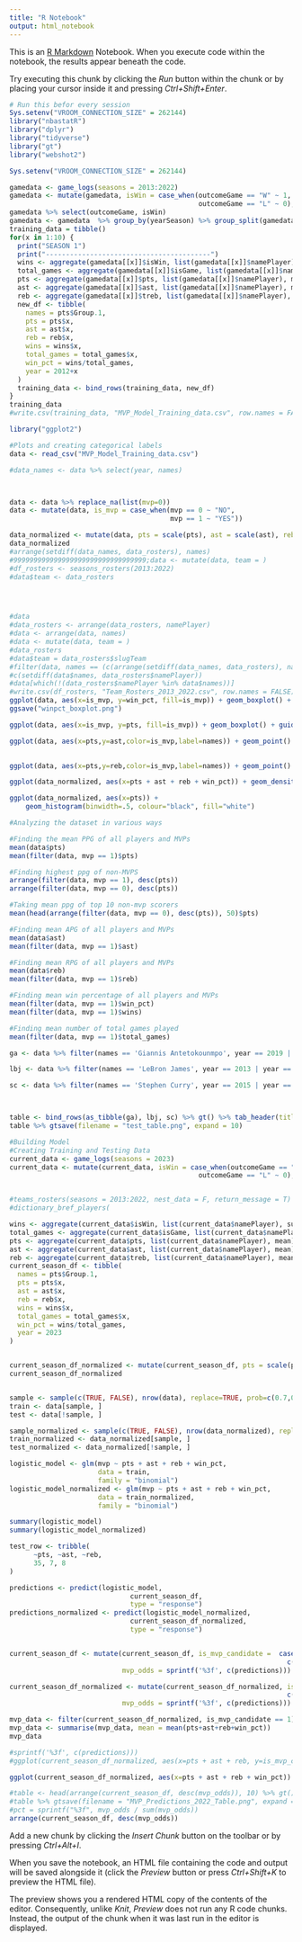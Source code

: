 ```yaml
---
title: "R Notebook"
output: html_notebook
---
```


This is an [R Markdown](http://rmarkdown.rstudio.com) Notebook. When you execute code within the notebook, the results appear beneath the code. 

Try executing this chunk by clicking the *Run* button within the chunk or by placing your cursor inside it and pressing *Ctrl+Shift+Enter*. 

```r
# Run this befor every session
Sys.setenv("VROOM_CONNECTION_SIZE" = 262144)
library("nbastatR")
library("dplyr")
library("tidyverse")
library("gt")
library("webshot2")
```
```r
Sys.setenv("VROOM_CONNECTION_SIZE" = 262144)

gamedata <- game_logs(seasons = 2013:2022)
gamedata <- mutate(gamedata, isWin = case_when(outcomeGame == "W" ~ 1,
                                               outcomeGame == "L" ~ 0), isGame = 1)
gamedata %>% select(outcomeGame, isWin)
gamedata <- gamedata  %>% group_by(yearSeason) %>% group_split(gamedata)
training_data = tibble()
for(x in 1:10) {
  print("SEASON 1")
  print("-----------------------------------------")
  wins <- aggregate(gamedata[[x]]$isWin, list(gamedata[[x]]$namePlayer), sum)
  total_games <- aggregate(gamedata[[x]]$isGame, list(gamedata[[x]]$namePlayer), sum)
  pts <- aggregate(gamedata[[x]]$pts, list(gamedata[[x]]$namePlayer), mean)
  ast <- aggregate(gamedata[[x]]$ast, list(gamedata[[x]]$namePlayer), mean)
  reb <- aggregate(gamedata[[x]]$treb, list(gamedata[[x]]$namePlayer), mean)
  new_df <- tibble(
    names = pts$Group.1,
    pts = pts$x,
    ast = ast$x,
    reb = reb$x,
    wins = wins$x,
    total_games = total_games$x,
    win_pct = wins/total_games,
    year = 2012+x
  )
  training_data <- bind_rows(training_data, new_df)
}
training_data
#write.csv(training_data, "MVP_Model_Training_data.csv", row.names = FALSE)
```


```r
library("ggplot2")

#Plots and creating categorical labels
data <- read_csv("MVP_Model_Training_data.csv")

#data_names <- data %>% select(year, names)



data <- data %>% replace_na(list(mvp=0))
data <- mutate(data, is_mvp = case_when(mvp == 0 ~ "NO",
                                        mvp == 1 ~ "YES"))

data_normalized <- mutate(data, pts = scale(pts), ast = scale(ast), reb = scale(reb), win_pct = scale(win_pct))
data_normalized
#arrange(setdiff(data_names, data_rosters), names)
#999999999999999999999999999999999;data <- mutate(data, team = )
#df_rosters <- seasons_rosters(2013:2022)
#data$team <- data_rosters




#data
#data_rosters <- arrange(data_rosters, namePlayer)
#data <- arrange(data, names)
#data <- mutate(data, team = )
#data_rosters
#data$team = data_rosters$slugTeam
#filter(data, names == (c(arrange(setdiff(data_names, data_rosters), names))))
#c(setdiff(data$names, data_rosters$namePlayer))
#data[which(!(data_rosters$namePlayer %in% data$names))]
#write.csv(df_rosters, "Team_Rosters_2013_2022.csv", row.names = FALSE)
ggplot(data, aes(x=is_mvp, y=win_pct, fill=is_mvp)) + geom_boxplot() + guides(color = guide_legend(title = "Is MVP")) + xlab("Is MVP") + ylab("Win Percentage") + ggtitle("Distribution of Win Percentages in Games Played, non MVPs and MVPs") + labs(fill="Is MVP")
ggsave("winpct_boxplot.png")

ggplot(data, aes(x=is_mvp, y=pts, fill=is_mvp)) + geom_boxplot() + guides(color = guide_legend(title = "Is MVP")) + xlab("Is MVP") + ylab("Points Per Game") + ggtitle("Distribution of Points Per Game Scored, non MVPs and MVPs") + labs(fill="Is MVP")

ggplot(data, aes(x=pts,y=ast,color=is_mvp,label=names)) + geom_point() +  geom_text(aes(label=ifelse(mvp==1,as.character(names),'')),hjust=0,vjust=0, size=2) + guides(color = guide_legend(title = "Is MVP")) + ggtitle("Points Per Game Scored Compared to Assists Per Game") + ylab("Assists Per Game") + xlab("Points Per Game")

                                                                                    
ggplot(data, aes(x=pts,y=reb,color=is_mvp,label=names)) + geom_point() +  geom_text(aes(label=ifelse(mvp==1,as.character(names),'')),hjust=0,vjust=0, size=2) + guides(color = guide_legend(title = "Is MVP")) + ggtitle("Points Per Game Scored Compared to Rebounds Per Game") + ylab("Rebounds Per Game") + xlab("Points Per Game")

ggplot(data_normalized, aes(x=pts + ast + reb + win_pct)) + geom_density(alpha=.2, fill="#FF6666") 

ggplot(data_normalized, aes(x=pts)) +
    geom_histogram(binwidth=.5, colour="black", fill="white")


```


```r
#Analyzing the dataset in various ways

#Finding the mean PPG of all players and MVPs
mean(data$pts)
mean(filter(data, mvp == 1)$pts)

#Finding highest ppg of non-MVPS
arrange(filter(data, mvp == 1), desc(pts))
arrange(filter(data, mvp == 0), desc(pts))

#Taking mean ppg of top 10 non-mvp scorers
mean(head(arrange(filter(data, mvp == 0), desc(pts)), 50)$pts)
```

```r
#Finding mean APG of all players and MVPs
mean(data$ast)
mean(filter(data, mvp == 1)$ast)
```

```r
#Finding mean RPG of all players and MVPs
mean(data$reb)
mean(filter(data, mvp == 1)$reb)
```

```r
#Finding mean win percentage of all players and MVPs
mean(filter(data, mvp == 1)$win_pct)
mean(filter(data, mvp == 1)$wins)

#Finding mean number of total games played
mean(filter(data, mvp == 1)$total_games)
```

```r
ga <- data %>% filter(names == 'Giannis Antetokounmpo', year == 2019 | year == 2020 | year == 2021 | year == 2022)

lbj <- data %>% filter(names == 'LeBron James', year == 2013 | year == 2014 | year == 2015 | year == 2016)

sc <- data %>% filter(names == 'Stephen Curry', year == 2015 | year == 2016 | year == 2017 | year == 2018)



table <- bind_rows(as_tibble(ga), lbj, sc) %>% gt() %>% tab_header(title = "Filler") %>% fmt_number(columns = c(pts, ast, reb, wins, total_games, win_pct, year))
table %>% gtsave(filename = "test_table.png", expand = 10)
```

```r
#Building Model
#Creating Training and Testing Data
current_data <- game_logs(seasons = 2023)
current_data <- mutate(current_data, isWin = case_when(outcomeGame == "W" ~ 1,
                                               outcomeGame == "L" ~ 0), isGame = 1)


#teams_rosters(seasons = 2013:2022, nest_data = F, return_message = T)
#dictionary_bref_players(

wins <- aggregate(current_data$isWin, list(current_data$namePlayer), sum)
total_games <- aggregate(current_data$isGame, list(current_data$namePlayer), sum)
pts <- aggregate(current_data$pts, list(current_data$namePlayer), mean)
ast <- aggregate(current_data$ast, list(current_data$namePlayer), mean)
reb <- aggregate(current_data$treb, list(current_data$namePlayer), mean)
current_season_df <- tibble(
  names = pts$Group.1,
  pts = pts$x,
  ast = ast$x,
  reb = reb$x,
  wins = wins$x,
  total_games = total_games$x,
  win_pct = wins/total_games,
  year = 2023
)


current_season_df_normalized <- mutate(current_season_df, pts = scale(pts), ast = scale(ast), reb = scale(reb), win_pct = scale(win_pct))
current_season_df_normalized


sample <- sample(c(TRUE, FALSE), nrow(data), replace=TRUE, prob=c(0.7,0.3))
train <- data[sample, ]
test <- data[!sample, ]

sample_normalized <- sample(c(TRUE, FALSE), nrow(data_normalized), replace=TRUE, prob=c(0.7,0.3))
train_normalized <- data_normalized[sample, ]
test_normalized <- data_normalized[!sample, ]

logistic_model <- glm(mvp ~ pts + ast + reb + win_pct,
                      data = train,
                      family = "binomial")
logistic_model_normalized <- glm(mvp ~ pts + ast + reb + win_pct,
                      data = train_normalized,
                      family = "binomial")

summary(logistic_model)
summary(logistic_model_normalized)

test_row <- tribble(
      ~pts, ~ast, ~reb,
      35, 7, 8
)

predictions <- predict(logistic_model,
                              current_season_df,
                              type = "response")
predictions_normalized <- predict(logistic_model_normalized,
                              current_season_df_normalized,
                              type = "response")


current_season_df <- mutate(current_season_df, is_mvp_candidate =  case_when(c(predictions) > 0.2 ~ 1,
                                                                     c(predictions) < 0.2 ~ 0),
                            mvp_odds = sprintf('%3f', c(predictions)))

current_season_df_normalized <- mutate(current_season_df_normalized, is_mvp_candidate =  case_when(c(predictions) > 0.2 ~ 1,
                                                                     c(predictions) < 0.2 ~ 0),
                            mvp_odds = sprintf('%3f', c(predictions)))

mvp_data <- filter(current_season_df_normalized, is_mvp_candidate == 1)
mvp_data <- summarise(mvp_data, mean = mean(pts+ast+reb+win_pct))
mvp_data

#sprintf('%3f', c(predictions)))
#ggplot(current_season_df_normalized, aes(x=pts + ast + reb, y=is_mvp_candidate)) + geom_point() + stat_smooth(method = glm, color="green", se=FALSE, method.args = list(family=binomial)) + geom_text(aes(label=ifelse(is_mvp_candidate==1,as.character(names),'')),hjust=0,vjust=0, size=2) 

ggplot(current_season_df_normalized, aes(x=pts + ast + reb + win_pct)) + geom_density(alpha=.2, fill="#FF6666") + geom_vline(aes(xintercept=0), linetype="dashed", label="All Players") + geom_vline(aes(xintercept=mvp_data$mean), linetype="dashed") + ggtitle("Density Curve of the Normalized Distribution of Cumulative Player Statistics")

#table <- head(arrange(current_season_df, desc(mvp_odds)), 10) %>% gt() %>% tab_header(title = "Predicted Top 10 MVP Standings, 2021-2022") %>% fmt_number(columns = c(pts, ast, reb, wins, total_games, win_pct))
#table %>% gtsave(filename = "MVP_Predictions_2022_Table.png", expand = 10)
#pct = sprintf("%3f", mvp_odds / sum(mvp_odds))
arrange(current_season_df, desc(mvp_odds))
```

Add a new chunk by clicking the *Insert Chunk* button on the toolbar or by pressing *Ctrl+Alt+I*.

When you save the notebook, an HTML file containing the code and output will be saved alongside it (click the *Preview* button or press *Ctrl+Shift+K* to preview the HTML file).

The preview shows you a rendered HTML copy of the contents of the editor. Consequently, unlike *Knit*, *Preview* does not run any R code chunks. Instead, the output of the chunk when it was last run in the editor is displayed.
